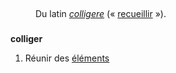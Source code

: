 == {{langue|fr}} ==
=== {{S|étymologie}} ===
: Du latin ''[[colligere]]'' (« [[recueillir]] »).

=== {{S|verbe|fr}} ===
'''colliger''' {{pron|kɔ.li.ʒe|fr}} {{t|fr}} {{conj|grp=1|fr}}
# Réunir des [[élément]]s
